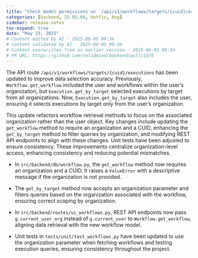 ```yaml
---
title: "Check model permissions on `/api/v1/workflows/targets/{cuid}/executions` (#1470)"
categories: [backend, 25.05.04, hotfix, bug]
sidebar: release-notes
toc-expand: true
date: "May 23, 2025"
# Content edited by AI - 2025-06-05 09:34
# Content validated by AI - 2025-06-05 09:34
# Content overwritten from an earlier version - 2025-06-05 09:34
# PR URL: https://github.com/validmind/backend/pull/1470
---
```


The API route `/api/v1/workflows/targets/{cuid}/executions` has been updated to improve data selection accuracy. Previously, `Workflow.get_workflow` included the user and workflows within the user's organization, but `Execution.get_by_target` selected executions by target from all organizations. Now, `Execution.get_by_target` also includes the user, ensuring it selects executions by target only from the user's organization.

This update refactors workflow retrieval methods to focus on the associated organization rather than the user object. Key changes include updating the `get_workflow` method to require an organization and a CUID, enhancing the `get_by_target` method to filter queries by organization, and modifying REST API endpoints to align with these changes. Unit tests have been adjusted to ensure consistency. These improvements centralize organization-level access, enhancing consistency and reducing potential mismatches.

- In `src/backend/db/workflow.py`, the `get_workflow` method now requires an organization and a CUID. It raises a `ValueError` with a descriptive message if the organization is not provided.

- The `get_by_target` method now accepts an organization parameter and filters queries based on the organization associated with the workflow, ensuring correct scoping by organization.

- In `src/backend/routes/ui_workflows.py`, REST API endpoints now pass `g.current_user_org` instead of `g.current_user` to `Workflow.get_workflow`, aligning data retrieval with the new workflow model.

- Unit tests in `tests/unit/test_workflows.py` have been updated to use the organization parameter when fetching workflows and testing execution queries, ensuring consistency throughout the project.